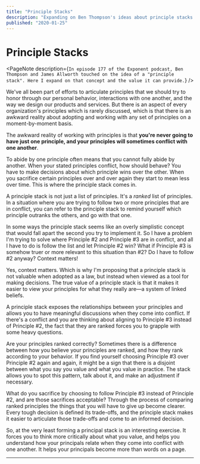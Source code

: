 ```yaml
---
title: "Principle Stacks"
description: "Expanding on Ben Thompson's ideas about principle stacks from the Exponent podcast"
published: "2020-01-25"
---
```


# Principle Stacks

<PageNote
  description={`In episode 177 of the Exponent podcast, Ben Thompson and James Allworth touched on the idea of a "principle stack". Here I expand on that concept and the value it can provide.`}
/>

We've all been part of efforts to articulate principles that we should try to honor through our personal behavior, interactions with one another, and the way we design our products and services. But there is an aspect of every organization's principles which is rarely discussed, which is that there is an awkward reality about adopting and working with any set of principles on a moment-by-moment basis.

The awkward reality of working with principles is that **you're never going to have just one principle, and your principles will sometimes conflict with one another**.

To abide by one principle often means that you cannot fully abide by another. When your stated principles conflict, how should behave? You have to make decisions about which principle wins over the other. When you sacrifice certain principles over and over again they start to mean less over time. This is where the principle stack comes in.

A principle stack is not just a list of principles. It's a _ranked_ list of principles. In a situation where you are trying to follow two or more principles that are in conflict, you can refer to the principle stack to remind yourself which principle outranks the others, and go with that one.

In some ways the principle stack seems like an overly simplistic concept that would fall apart the second you try to implement it. So I have a problem I'm trying to solve where Principle #2 and Principle #3 are in conflict, and all I have to do is follow the list and let Principle #2 win? What if Principle #3 is somehow truer or more relevant to this situation than #2? Do I have to follow #2 anyway? Context matters!

Yes, context matters. Which is why I'm proposing that a principle stack is not valuable when adopted as a law, but instead when viewed as a tool for making decisions. The true value of a principle stack is that it makes it easier to view your principles for what they really are—a system of linked beliefs.

A principle stack exposes the relationships between your principles and allows you to have meaningful discussions when they come into conflict. If there's a conflict and you are thinking about aligning to Principle #3 instead of Principle #2, the fact that they are ranked forces you to grapple with some heavy questions.

Are your principles ranked correctly? Sometimes there is a difference between how you believe your principles are ranked, and how they rank according to your behavior. If you find yourself choosing Principle #3 over Principle #2 again and again, it might be a sign that there is a disjoint between what you say you value and what you value in practice. The stack allows you to spot this pattern, talk about it, and make an adjustment if necessary.

What do you sacrifice by choosing to follow Principle #3 instead of Principle #2, and are those sacrifices acceptable? Through the process of comparing ranked principles the things that you will have to give up become clearer. Every tough decision is defined its trade-offs, and the principle stack makes it easier to articulate those trade-offs and come to an informed decision.

So, at the very least forming a principal stack is an interesting exercise. It forces you to think more critically about what you value, and helps you understand how your principals relate when they come into conflict with one another. It helps your principals become more than words on a page.

---